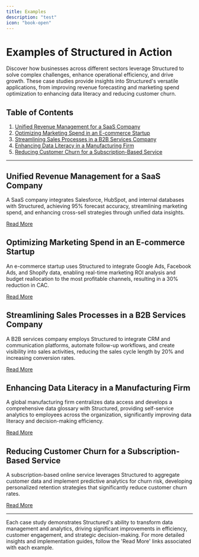 ```yaml
---
title: Examples
description: "test"
icon: "book-open"
---
```


# Examples of Structured in Action

Discover how businesses across different sectors leverage Structured to solve complex challenges, enhance operational efficiency, and drive growth. These case studies provide insights into Structured's versatile applications, from improving revenue forecasting and marketing spend optimization to enhancing data literacy and reducing customer churn.

## Table of Contents

1. [Unified Revenue Management for a SaaS Company](#unified-revenue-management-for-a-saas-company)
2. [Optimizing Marketing Spend in an E-commerce Startup](#optimizing-marketing-spend-in-an-e-commerce-startup)
3. [Streamlining Sales Processes in a B2B Services Company](#streamlining-sales-processes-in-a-b2b-services-company)
4. [Enhancing Data Literacy in a Manufacturing Firm](#enhancing-data-literacy-in-a-manufacturing-firm)
5. [Reducing Customer Churn for a Subscription-Based Service](#reducing-customer-churn-for-a-subscription-based-service)

---

## Unified Revenue Management for a SaaS Company

A SaaS company integrates Salesforce, HubSpot, and internal databases with Structured, achieving 95% forecast accuracy, streamlining marketing spend, and enhancing cross-sell strategies through unified data insights.

[Read More](#)

## Optimizing Marketing Spend in an E-commerce Startup

An e-commerce startup uses Structured to integrate Google Ads, Facebook Ads, and Shopify data, enabling real-time marketing ROI analysis and budget reallocation to the most profitable channels, resulting in a 30% reduction in CAC.

[Read More](#)

## Streamlining Sales Processes in a B2B Services Company

A B2B services company employs Structured to integrate CRM and communication platforms, automate follow-up workflows, and create visibility into sales activities, reducing the sales cycle length by 20% and increasing conversion rates.

[Read More](#)

## Enhancing Data Literacy in a Manufacturing Firm

A global manufacturing firm centralizes data access and develops a comprehensive data glossary with Structured, providing self-service analytics to employees across the organization, significantly improving data literacy and decision-making efficiency.

[Read More](#)

## Reducing Customer Churn for a Subscription-Based Service

A subscription-based online service leverages Structured to aggregate customer data and implement predictive analytics for churn risk, developing personalized retention strategies that significantly reduce customer churn rates.

[Read More](#)

---

Each case study demonstrates Structured's ability to transform data management and analytics, driving significant improvements in efficiency, customer engagement, and strategic decision-making. For more detailed insights and implementation guides, follow the 'Read More' links associated with each example.
